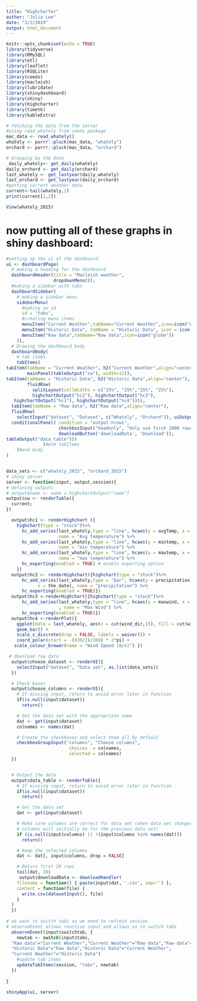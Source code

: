 ```yaml
---
title: "Highcharter"
author: "Julia Lee"
date: "3/2/2019"
output: html_document
---
```


```r
knitr::opts_chunk$set(echo = TRUE)
library(tidyverse)
library(RMySQL)
library(etl)
library(leaflet)
library(RSQLite)
library(ceeds)
library(macleish)
library(lubridate)
library(shinydashboard)
library(shiny)
library(highcharter)
library(timetk)
library(kableExtra)
```

```r
# fetching the data from the server
#using read_whately from ceeds package
mac_data <- read_whately()
whately <- purrr::pluck(mac_data, "whately")
orchard <- purrr::pluck(mac_data, "orchard")
```


```r
# Grouping by the date 
 daily_whately<- get_daily(whately)
daily_orchard <- get_daily(orchard)
last_whately <- get_lastyear(daily_whately)
last_orchard <- get_lastyear(daily_orchard)
#getting current weather data
current<-tail(whately,1)
print(current[1,2])
```

```r
View(whately_2015)
```



# now putting all of these graphs in shiny dashboard:

```r
#setting up the ui of the dashboard
ui <- dashboardPage(
  # making a heading for the dashboard
  dashboardHeader(title = "Macleish weather",                
                  dropdownMenu()),
  #making a sidebar with tabs
  dashboardSidebar(
    # making a sidebar menu
    sidebarMenu(
      #making an id 
      id = "tabs",
      #creating menu items
      menuItem("Current Weather",tabName="Current Weather",icon=icon("globe")),
      menuItem("Historic Data", tabName = "Historic Data", icon = icon("bar-chart-o")),
      menuItem("Raw data",tabName="Raw data",icon=icon("globe"))      
    )),
  # Drawing the dashboard body
  dashboardBody(
    # tab items 
    tabItems(
tabItem(tabName = "Current Weather", h2("Current Weather",align="center"), 
        mainPanel(tableOutput("cw"), width=12)),
tabItem(tabName = "Historic Data", h2("Historic Data",align="center"),
        fluidRow(
          splitLayout(cellWidths = c("25%", "25%","25%", "25%"),
          highchartOutput("hc2"), highchartOutput("hc3"), 
   highchartOutput("hc1"), highchartOutput("hc4")))),
  tabItem(tabName = "Raw data", h2("Raw data",align="center"),
  fluidRow(
    selectInput("dataset", "Dataset", c("Whately", "Orchard")), uiOutput("choose_columns"),
  conditionalPanel( condition = "output.nrows",
                    checkboxInput("headonly", "Only use first 1000 rows"),
                    downloadButton('downloadData', 'Download')),
tableOutput("data_table")))
              )#end tabItems
    )#end body
)



```



```r
data_sets <- c("whately_2015", "orchard_2015")
# shiny server
server <- function(input, output,session){
# defining outputs
# output$name <- name = highchartOutput("name")
output$cw <- renderTable({
  current;
})

  output$hc1 <- renderHighchart ({
    highchart(type = "stock")%>%
      hc_add_series(last_whately,type = "line", hcaes(y = avgTemp, x = the_date), 
                    name = "Avg temperature") %>%
      hc_add_series(last_whately,type = "line", hcaes(y = mintemp, x = the_date), 
                    name = "min temperature") %>%
      hc_add_series(last_whately,type = "line", hcaes(y = maxtemp, x = the_date), 
                    name = "max temperature") %>%
      hc_exporting(enabled = TRUE) # enable exporting option 
    })
  output$hc2 <- renderHighchart({highchart(type = "stock")%>%
      hc_add_series(last_whately,type = "bar", hcaes(y = precipitation, 
            x = the_date), name = "precipitation") %>%
      hc_exporting(enabled = TRUE)})
  output$hc3 <-renderHighchart({highchart(type = "stock")%>%
      hc_add_series(last_whately,type = "line", hcaes(y = maxwind, x = the_date)
                    , name = "Max Wind") %>%
      hc_exporting(enabled = TRUE)})
  output$hc4 <-renderPlot({
    ggplot(data = last_whately, aes(x = cut(wind_dir,15), fill = cut(wind_speed,15))) +
    geom_bar() + 
    scale_x_discrete(drop = FALSE, labels = waiver()) +
    coord_polar(start = -((30/2)/360) * 2*pi) +
   scale_colour_brewer(name = "Wind Speed (m/s)") })

 # download raw data 
  output$choose_dataset <- renderUI({
    selectInput("dataset", "Data set", as.list(data_sets))
  })

  # Check boxes
  output$choose_columns <- renderUI({
    # If missing input, return to avoid error later in function
    if(is.null(input$dataset))
      return()

    # Get the data set with the appropriate name
    dat <- get(input$dataset)
    colnames <- names(dat)

    # Create the checkboxes and select them all by default
    checkboxGroupInput("columns", "Choose columns", 
                        choices  = colnames,
                        selected = colnames)
  })


  # Output the data
  output$data_table <- renderTable({
    # If missing input, return to avoid error later in function
    if(is.null(input$dataset))
      return()

    # Get the data set
    dat <- get(input$dataset)

    # Make sure columns are correct for data set (when data set changes, the
    # columns will initially be for the previous data set)
    if (is.null(input$columns) || !(input$columns %in% names(dat)))
      return()

    # Keep the selected columns
    dat <- dat[, input$columns, drop = FALSE]

    # Return first 20 rows
    tail(dat, 20)
     output$downloadData <- downloadHandler(
    filename = function() { paste(input$dat, '.csv', sep='') },
    content = function(file) {
      write.csv(datasetInput(), file)
    }
  )
  })
  
# we want to switch tabs so we need to refresh session
# observeEvent allows reactive input and allows us to switch tabs
  observeEvent(input$switchtab, {
    newtab <- switch(input$tabs, 
  "Raw data"="Current Weather","Current Weather"="Raw data","Raw data"="Historic Data",
  "Historic Data"="Raw data","Historic Data"="Current Weather",
  "Current Weather"="Historic Data")
    #update tab items 
    updateTabItems(session, "tabs", newtab)
  })
  
}

```

```r
shinyApp(ui, server)
```
